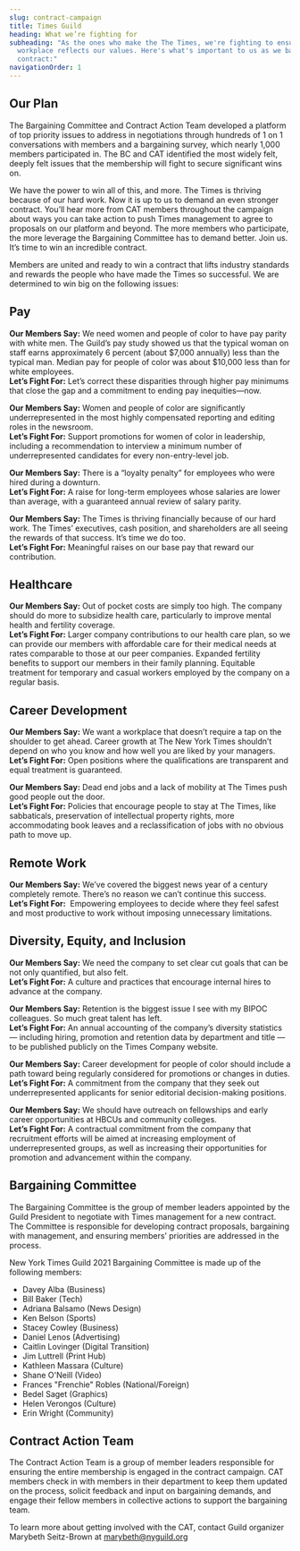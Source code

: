 ```yaml
---
slug: contract-campaign
title: Times Guild
heading: What we’re fighting for
subheading: "As the ones who make the The Times, we're fighting to ensure our
  workplace reflects our values. Here's what's important to us as we bargain our
  contract:"
navigationOrder: 1
---
```

## Our Plan

The Bargaining Committee and Contract Action Team developed a platform of top priority issues to address in negotiations through hundreds of 1 on 1 conversations with members and a bargaining survey, which nearly 1,000 members participated in. The BC and CAT identified the most widely felt, deeply felt issues that the membership will fight to secure significant wins on. 

We have the power to win all of this, and more. The Times is thriving because of our hard work. Now it is up to us to demand an even stronger contract. You’ll hear more from CAT members throughout the campaign about ways you can take action to push Times management to agree to proposals on our platform and beyond. The more members who participate, the more leverage the Bargaining Committee has to demand better. Join us. It’s time to win an incredible contract.

Members are united and ready to win a contract that lifts industry standards and rewards the people who have made the Times so successful. We are determined to win big on the following issues:

## Pay

**Our Members Say:** We need women and people of color to have pay parity with white men. The Guild’s pay study showed us that the typical woman on staff earns approximately 6 percent (about $7,000 annually) less than the typical man. Median pay for people of color was about $10,000 less than for white employees.\
**Let’s Fight For:** Let’s correct these disparities through higher pay minimums that close the gap and a commitment to ending pay inequities—now.

**Our Members Say:** Women and people of color are significantly underrepresented in the most highly compensated reporting and editing roles in the newsroom.\
**Let’s Fight For:** Support promotions for women of color in leadership, including a recommendation to interview a minimum number of underrepresented candidates for every non-entry-level job. 

**Our Members Say:** There is a “loyalty penalty” for employees who were hired during a downturn.\
**Let’s Fight For:** A raise for long-term employees whose salaries are lower than average, with a guaranteed annual review of salary parity.

**Our Members Say:** The Times is thriving financially because of our hard work. The Times’ executives, cash position, and shareholders are all seeing the rewards of that success. It’s time we do too.\
**Let’s Fight For:** Meaningful raises on our base pay that reward our contribution.

## Healthcare

**Our Members Say:** Out of pocket costs are simply too high. The company should do more to subsidize health care, particularly to improve mental health and fertility coverage. \
**Let’s Fight For:** Larger company contributions to our health care plan, so we can provide our members with affordable care for their medical needs at rates comparable to those at our peer companies. Expanded fertility benefits to support our members in their family planning. Equitable treatment for temporary and casual workers employed by the company on a regular basis.

## Career Development

**Our Members Say:** We want a workplace that doesn’t require a tap on the shoulder to get ahead. Career growth at The New York Times shouldn’t depend on who you know and how well you are liked by your managers. \
**Let’s Fight For:** Open positions where the qualifications are transparent and equal treatment is guaranteed.

**Our Members Say:** Dead end jobs and a lack of mobility at The Times push good people out the door.\
**Let’s Fight For:** Policies that encourage people to stay at The Times, like sabbaticals, preservation of intellectual property rights, more accommodating book leaves and a reclassification of jobs with no obvious path to move up.

## Remote Work

**Our Members Say:** We’ve covered the biggest news year of a century completely remote. There’s no reason we can’t continue this success.\
**Let’s Fight For:**  Empowering employees to decide where they feel safest and most productive to work without imposing unnecessary limitations.

## Diversity, Equity, and Inclusion

**Our Members Say:** We need the company to set clear cut goals that can be not only quantified, but also felt. \
**Let’s Fight For:** A culture and practices that encourage internal hires to advance at the company.

**Our Members Say:** Retention is the biggest issue I see with my BIPOC colleagues. So much great talent has left. \
**Let’s Fight For:** An annual accounting of the company’s diversity statistics — including hiring, promotion and retention data by department and title — to be published publicly on the Times Company website.

**Our Members Say:** Career development for people of color should include a path toward being regularly considered for promotions or changes in duties.\
**Let’s Fight For:** A commitment from the company that they seek out underrepresented applicants for senior editorial decision-making positions.

**Our Members Say:** We should have outreach on fellowships and early career opportunities at HBCUs and community colleges.\
**Let’s Fight For:** A contractual commitment from the company that recruitment efforts will be aimed at increasing employment of underrepresented groups, as well as increasing their opportunities for promotion and advancement within the company.

## Bargaining Committee

The Bargaining Committee is the group of member leaders appointed by the Guild President to negotiate with Times management for a new contract. The Committee is responsible for developing contract proposals, bargaining with management, and ensuring members’ priorities are addressed in the process. 

New York Times Guild 2021 Bargaining Committee is made up of the following members:

* Davey Alba (Business)
* Bill Baker (Tech)
* Adriana Balsamo (News Design)
* Ken Belson (Sports)
* Stacey Cowley (Business)
* Daniel Lenos (Advertising)
* Caitlin Lovinger (Digital Transition)
* Jim Luttrell (Print Hub)
* Kathleen Massara (Culture)
* Shane O'Neill (Video)
* Frances "Frenchie" Robles (National/Foreign)
* Bedel Saget (Graphics)
* Helen Verongos (Culture)
* Erin Wright (Community)

## Contract Action Team

The Contract Action Team is a group of member leaders responsible for ensuring the entire membership is engaged in the contract campaign. CAT members check in with members in their department to keep them updated on the process, solicit feedback and input on bargaining demands, and engage their fellow members in collective actions to support the bargaining team. 

To learn more about getting involved with the CAT, contact Guild organizer Marybeth Seitz-Brown at [marybeth@nyguild.org](mailto:marybeth@nyguild.org)
